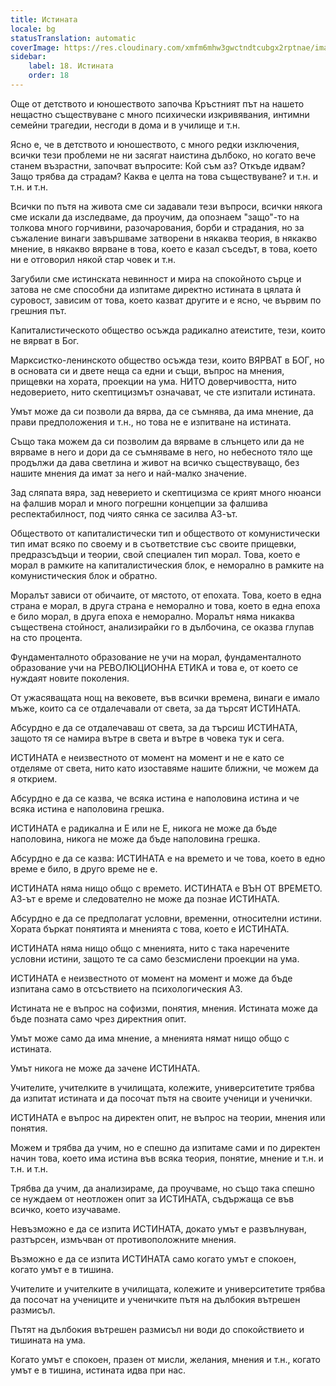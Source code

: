 ```yaml
---
title: Истината
locale: bg
statusTranslation: automatic
coverImage: https://res.cloudinary.com/xmfm6mhw3gwctndtcubgx2rptnae/image/upload/v1740337243/small_cover_educacion_fundamental_a051170f1c.webp
sidebar:
    label: 18. Истината
    order: 18
---
```

Още от детството и юношеството започва Кръстният път на нашето нещастно съществуване с много психически изкривявания, интимни семейни трагедии, несгоди в дома и в училище и т.н.

Ясно е, че в детството и юношеството, с много редки изключения, всички тези проблеми не ни засягат наистина дълбоко, но когато вече станем възрастни, започват въпросите: Кой съм аз? Откъде идвам? Защо трябва да страдам? Каква е целта на това съществуване? и т.н. и т.н. и т.н.

Всички по пътя на живота сме си задавали тези въпроси, всички някога сме искали да изследваме, да проучим, да опознаем "защо"-то на толкова много горчивини, разочарования, борби и страдания, но за съжаление винаги завършваме затворени в някаква теория, в някакво мнение, в някакво вярване в това, което е казал съседът, в това, което ни е отговорил някой стар човек и т.н.

Загубили сме истинската невинност и мира на спокойното сърце и затова не сме способни да изпитаме директно истината в цялата ѝ суровост, зависим от това, което казват другите и е ясно, че вървим по грешния път.

Капиталистическото общество осъжда радикално атеистите, тези, които не вярват в Бог.

Марксистко-ленинското общество осъжда тези, които ВЯРВАТ в БОГ, но в основата си и двете неща са едни и същи, въпрос на мнения, прищевки на хората, проекции на ума. НИТО доверчивостта, нито недоверието, нито скептицизмът означават, че сте изпитали истината.

Умът може да си позволи да вярва, да се съмнява, да има мнение, да прави предположения и т.н., но това не е изпитване на истината.

Също така можем да си позволим да вярваме в слънцето или да не вярваме в него и дори да се съмняваме в него, но небесното тяло ще продължи да дава светлина и живот на всичко съществуващо, без нашите мнения да имат за него и най-малко значение.

Зад сляпата вяра, зад неверието и скептицизма се крият много нюанси на фалшив морал и много погрешни концепции за фалшива респектабилност, под чиято сянка се засилва АЗ-ът.

Обществото от капиталистически тип и обществото от комунистически тип имат всяко по своему и в съответствие със своите прищевки, предразсъдъци и теории, свой специален тип морал. Това, което е морал в рамките на капиталистическия блок, е неморално в рамките на комунистическия блок и обратно.

Моралът зависи от обичаите, от мястото, от епохата. Това, което в една страна е морал, в друга страна е неморално и това, което в една епоха е било морал, в друга епоха е неморално. Моралът няма никаква съществена стойност, анализирайки го в дълбочина, се оказва глупав на сто процента.

Фундаменталното образование не учи на морал, фундаменталното образование учи на РЕВОЛЮЦИОННА ЕТИКА и това е, от което се нуждаят новите поколения.

От ужасяващата нощ на вековете, във всички времена, винаги е имало мъже, които са се отдалечавали от света, за да търсят ИСТИНАТА.

Абсурдно е да се отдалечаваш от света, за да търсиш ИСТИНАТА, защото тя се намира вътре в света и вътре в човека тук и сега.

ИСТИНАТА е неизвестното от момент на момент и не е като се отделяме от света, нито като изоставяме нашите ближни, че можем да я открием.

Абсурдно е да се казва, че всяка истина е наполовина истина и че всяка истина е наполовина грешка.

ИСТИНАТА е радикална и Е или не Е, никога не може да бъде наполовина, никога не може да бъде наполовина грешка.

Абсурдно е да се казва: ИСТИНАТА е на времето и че това, което в едно време е било, в друго време не е.

ИСТИНАТА няма нищо общо с времето. ИСТИНАТА е ВЪН ОТ ВРЕМЕТО. АЗ-ът е време и следователно не може да познае ИСТИНАТА.

Абсурдно е да се предполагат условни, временни, относителни истини. Хората бъркат понятията и мненията с това, което е ИСТИНАТА.

ИСТИНАТА няма нищо общо с мненията, нито с така наречените условни истини, защото те са само безсмислени проекции на ума.

ИСТИНАТА е неизвестното от момент на момент и може да бъде изпитана само в отсъствието на психологическия АЗ.

Истината не е въпрос на софизми, понятия, мнения. Истината може да бъде позната само чрез директния опит.

Умът може само да има мнение, а мненията нямат нищо общо с истината.

Умът никога не може да зачене ИСТИНАТА.

Учителите, учителките в училищата, колежите, университетите трябва да изпитат истината и да посочат пътя на своите ученици и ученички.

ИСТИНАТА е въпрос на директен опит, не въпрос на теории, мнения или понятия.

Можем и трябва да учим, но е спешно да изпитаме сами и по директен начин това, което има истина във всяка теория, понятие, мнение и т.н. и т.н. и т.н.

Трябва да учим, да анализираме, да проучваме, но също така спешно се нуждаем от неотложен опит за ИСТИНАТА, съдържаща се във всичко, което изучаваме.

Невъзможно е да се изпита ИСТИНАТА, докато умът е развълнуван, разтърсен, измъчван от противоположните мнения.

Възможно е да се изпита ИСТИНАТА само когато умът е спокоен, когато умът е в тишина.

Учителите и учителките в училищата, колежите и университетите трябва да посочат на учениците и ученичките пътя на дълбокия вътрешен размисъл.

Пътят на дълбокия вътрешен размисъл ни води до спокойствието и тишината на ума.

Когато умът е спокоен, празен от мисли, желания, мнения и т.н., когато умът е в тишина, истината идва при нас.

